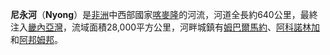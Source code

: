 '''尼永河'''（'''Nyong'''）是[[非洲|非洲]]中西部國家[[喀麥隆|喀麥隆]]的河流，河道全長約640公里，最終注入[[畿內亞灣|畿內亞灣]]，流域面積28,000平方公里，河畔城鎮有[[姆巴爾馬約|姆巴爾馬約]]、[[阿科諾林加|阿科諾林加]]和[[阿邦姆邦|阿邦姆邦]]。

{{喀麥隆河流}}
{{DEFAULTSORT:Nyong}}

{{Cameroon-stub}}